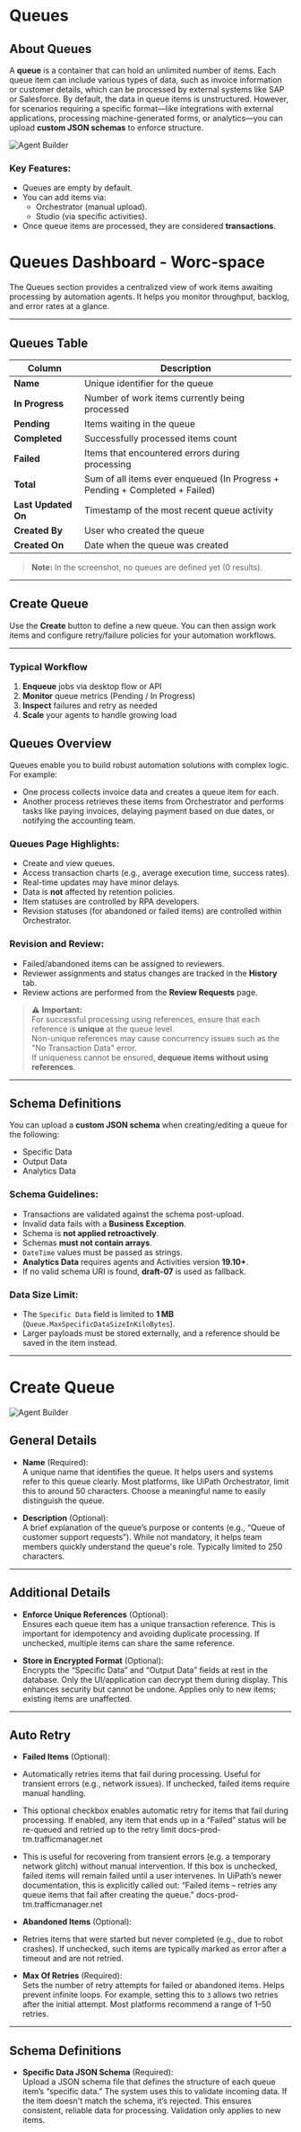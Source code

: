 # Queues

## About Queues

A **queue** is a container that can hold an unlimited number of items. Each queue item can include various types of data, 
such as invoice information or customer details, which can be processed by external systems like SAP or Salesforce.
By default, the data in queue items is unstructured. However, for scenarios requiring a specific format—like integrations with 
external applications, processing machine-generated forms, or analytics—you can upload **custom JSON schemas** to enforce structure.

![Agent Builder](../../assets/create-agent/queues.png)

### Key Features:
- Queues are empty by default.
- You can add items via:
  - Orchestrator (manual upload).
  - Studio (via specific activities).
- Once queue items are processed, they are considered **transactions**.

# Queues Dashboard - Worc-space

The Queues section provides a centralized view of work items awaiting processing by automation agents. It helps you monitor throughput, backlog, and error rates at a glance.

---

## Queues Table

| Column            | Description |
|-------------------|-------------|
| **Name**          | Unique identifier for the queue |
| **In Progress**   | Number of work items currently being processed |
| **Pending**       | Items waiting in the queue |
| **Completed**     | Successfully processed items count |
| **Failed**        | Items that encountered errors during processing |
| **Total**         | Sum of all items ever enqueued (In Progress + Pending + Completed + Failed) |
| **Last Updated On** | Timestamp of the most recent queue activity |
| **Created By**    | User who created the queue |
| **Created On**    | Date when the queue was created |

> **Note:** In the screenshot, no queues are defined yet (0 results).

---

## Create Queue

Use the **Create** button to define a new queue. You can then assign work items and configure retry/failure policies for your automation workflows.

---

### Typical Workflow

1. **Enqueue** jobs via desktop flow or API  
2. **Monitor** queue metrics (Pending / In Progress)  
3. **Inspect** failures and retry as needed  
4. **Scale** your agents to handle growing load  


## Queues Overview

Queues enable you to build robust automation solutions with complex logic. For example:
- One process collects invoice data and creates a queue item for each.
- Another process retrieves these items from Orchestrator and performs tasks like paying invoices, delaying payment based on due dates, or notifying the accounting team.

### Queues Page Highlights:
- Create and view queues.
- Access transaction charts (e.g., average execution time, success rates).
- Real-time updates may have minor delays.
- Data is **not** affected by retention policies.
- Item statuses are controlled by RPA developers.
- Revision statuses (for abandoned or failed items) are controlled within Orchestrator.

### Revision and Review:
- Failed/abandoned items can be assigned to reviewers.
- Reviewer assignments and status changes are tracked in the **History** tab.
- Review actions are performed from the **Review Requests** page.

> ⚠️ **Important:**  
> For successful processing using references, ensure that each reference is **unique** at the queue level.  
> Non-unique references may cause concurrency issues such as the "No Transaction Data" error.  
> If uniqueness cannot be ensured, **dequeue items without using references**.

---

## Schema Definitions

You can upload a **custom JSON schema** when creating/editing a queue for the following:
- Specific Data
- Output Data
- Analytics Data

### Schema Guidelines:
- Transactions are validated against the schema post-upload.
- Invalid data fails with a **Business Exception**.
- Schema is **not applied retroactively**.
- Schemas **must not contain arrays**.
- `DateTime` values must be passed as strings.
- **Analytics Data** requires agents and Activities version **19.10+**.
- If no valid schema URI is found, **draft-07** is used as fallback.

### Data Size Limit:
- The `Specific Data` field is limited to **1 MB** (`Queue.MaxSpecificDataSizeInKiloBytes`).
- Larger payloads must be stored externally, and a reference should be saved in the item instead.

---

# Create Queue

![Agent Builder](../../assets/create-agent/create-queues.png)

## General Details

- **Name** (Required):  
  A unique name that identifies the queue. It helps users and systems refer to this queue clearly. Most platforms, like UiPath Orchestrator, limit this to around 50 characters. Choose a meaningful name to easily distinguish the queue.

- **Description** (Optional):  
  A brief explanation of the queue’s purpose or contents (e.g., “Queue of customer support requests”). While not mandatory, it helps team members quickly understand the queue's role. Typically limited to 250 characters.

---

## Additional Details

- **Enforce Unique References** (Optional):  
  Ensures each queue item has a unique transaction reference. This is important for 
  idempotency and avoiding duplicate processing. If unchecked, multiple items can share the same reference.

- **Store in Encrypted Format** (Optional):  
  Encrypts the “Specific Data” and “Output Data” fields at rest in the database. 
  Only the UI/application can decrypt them during display. This enhances security but cannot be undone. Applies only to new items; existing items are unaffected.

---

## Auto Retry

- **Failed Items** (Optional):  
- Automatically retries items that fail during processing. Useful for transient errors (e.g., network issues). If unchecked, failed items require manual handling.
- This optional checkbox enables automatic retry for items that fail during processing. If enabled, any item that ends up in a “Failed” status will be re-queued and retried up to the retry limit
docs-prod-tm.trafficmanager.net
- This is useful for recovering from transient errors (e.g. a temporary network glitch) without manual intervention. If this box is unchecked, failed items will remain failed until a user intervenes. In UiPath’s newer documentation, this is explicitly called out: “Failed items – retries any queue items that fail after creating the queue.”
docs-prod-tm.trafficmanager.net

- **Abandoned Items** (Optional):  
-  Retries items that were started but never completed (e.g., due to robot crashes). If unchecked, such items are typically marked as error after a timeout and are not retried.

- **Max Of Retries** (Required):  
  Sets the number of retry attempts for failed or abandoned items. Helps prevent infinite loops. For example, setting this to `3` allows two retries after the initial attempt. Most platforms recommend a range of 1–50 retries.

---

## Schema Definitions

- **Specific Data JSON Schema** (Required):  
  Upload a JSON schema file that defines the structure of each queue item’s “specific data.” The system uses this to validate incoming data. If the item doesn't match the schema, it’s rejected. This ensures consistent, reliable data for processing. Validation only applies to new items.

